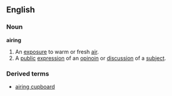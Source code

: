 ==English==
===Noun===
'''airing'''
#An [[exposure]] to warm or fresh [[air]].
#A [[public]] [[expression]] of an [[opinoin]] or [[discussion]] of a [[subject]].
===Derived terms===
*[[airing cupboard]]